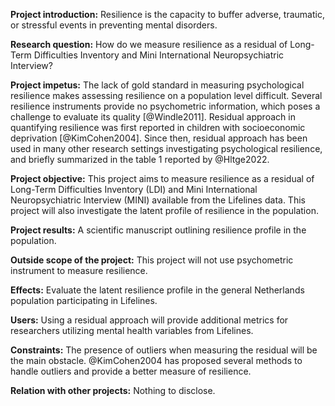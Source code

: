 **Project introduction:** Resilience is the capacity to buffer adverse, traumatic, or stressful events in preventing mental disorders.

**Research question:** How do we measure resilience as a residual of Long-Term Difficulties Inventory and Mini International Neuropsychiatric Interview?

**Project impetus:** The lack of gold standard in measuring psychological resilience makes assessing resilience on a population level difficult. Several resilience instruments provide no psychometric information, which poses a challenge to evaluate its quality [@Windle2011]. Residual approach in quantifying resilience was first reported in children with socioeconomic deprivation [@KimCohen2004]. Since then, residual approach has been used in many other research settings investigating psychological resilience, and briefly summarized in the table 1 reported by @Hltge2022.

**Project objective:** This project aims to measure resilience as a residual of Long-Term Difficulties Inventory (LDI) and Mini International Neuropsychiatric Interview (MINI) available from the Lifelines data. This project will also investigate the latent profile of resilience in the population.

**Project results:** A scientific manuscript outlining resilience profile in the population.

**Outside scope of the project:** This project will not use psychometric instrument to measure resilience.

**Effects:** Evaluate the latent resilience profile in the general Netherlands population participating in Lifelines.

**Users:** Using a residual approach will provide additional metrics for researchers utilizing mental health variables from Lifelines.

**Constraints:** The presence of outliers when measuring the residual will be the main obstacle. @KimCohen2004 has proposed several methods to handle outliers and provide a better measure of resilience.

**Relation with other projects:** Nothing to disclose.

